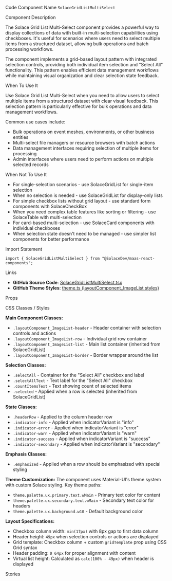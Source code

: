 
<Meta of={SolaceGridListMultiSelectStories} />

<Title>Solace Grid List Multi-Select</Title>

<Description of={SolaceGridListMultiSelectStories} />

<Subtitle>Code Component Name</Subtitle>
`SolaceGridListMultiSelect`

<Subtitle>Component Description</Subtitle>

The Solace Grid List Multi-Select component provides a powerful way to display collections of data with built-in multi-selection capabilities using checkboxes. It's useful for scenarios where users need to select multiple items from a structured dataset, allowing bulk operations and batch processing workflows.

The component implements a grid-based layout pattern with integrated selection controls, providing both individual item selection and "Select All" functionality. This pattern enables efficient data management workflows while maintaining visual organization and clear selection state feedback.

<Subtitle>When To Use It</Subtitle>

Use Solace Grid List Multi-Select when you need to allow users to select multiple items from a structured dataset with clear visual feedback. This selection pattern is particularly effective for bulk operations and data management workflows.

Common use cases include:

- Bulk operations on event meshes, environments, or other business entities
- Multi-select file managers or resource browsers with batch actions
- Data management interfaces requiring selection of multiple items for processing
- Admin interfaces where users need to perform actions on multiple selected records

<Subtitle>When Not To Use It</Subtitle>

- For single-selection scenarios - use SolaceGridList for single-item selection
- When no selection is needed - use SolaceGridList for display-only lists
- For simple checkbox lists without grid layout - use standard form components with SolaceCheckBox
- When you need complex table features like sorting or filtering - use SolaceTable with multi-selection
- For card-based multi-selection - use SolaceCard components with individual checkboxes
- When selection state doesn't need to be managed - use simpler list components for better performance

<Subtitle>Import Statement</Subtitle>

```tsx
import { SolaceGridListMultiSelect } from "@SolaceDev/maas-react-components";
```

<Subtitle>Links</Subtitle>

- **GitHub Source Code**: [SolaceGridListMultiSelect.tsx](https://github.com/SolaceDev/maas-react-components/blob/main/src/components/layout/SolaceGridListMultiSelect.tsx)
- **GitHub Theme Styles**: <a href="https://github.com/SolaceDev/maas-react-components/blob/main/src/resources/theme.ts#:~:text=layoutComponent_ImageList" target="_blank">theme.ts (layoutComponent_ImageList styles)</a>

<Subtitle>Props</Subtitle>

<ArgTypes of={SolaceGridListMultiSelectStories} />

<Subtitle>CSS Classes / Styles</Subtitle>

**Main Component Classes:**

- `.layoutComponent_ImageList-header` - Header container with selection controls and actions
- `.layoutComponent_ImageList-row` - Individual grid row container
- `.layoutComponent_ImageList-list` - Main list container (inherited from SolaceGridList)
- `.layoutComponent_ImageList-border` - Border wrapper around the list

**Selection Classes:**

- `.selectAll` - Container for the "Select All" checkbox and label
- `.selectAllText` - Text label for the "Select All" checkbox
- `.countItemsText` - Text showing count of selected items
- `.selected` - Applied when a row is selected (inherited from SolaceGridList)

**State Classes:**

- `.headerRow` - Applied to the column header row
- `.indicator-info` - Applied when indicatorVariant is "info"
- `.indicator-error` - Applied when indicatorVariant is "error"
- `.indicator-warn` - Applied when indicatorVariant is "warn"
- `.indicator-success` - Applied when indicatorVariant is "success"
- `.indicator-secondary` - Applied when indicatorVariant is "secondary"

**Emphasis Classes:**

- `.emphasized` - Applied when a row should be emphasized with special styling

**Theme Customization:**
The component uses Material-UI's theme system with custom Solace styling. Key theme paths:

- `theme.palette.ux.primary.text.wMain` - Primary text color for content
- `theme.palette.ux.secondary.text.wMain` - Secondary text color for headers
- `theme.palette.ux.background.w10` - Default background color

**Layout Specifications:**

- Checkbox column width: `min(17px)` with 8px gap to first data column
- Header height: `49px` when selection controls or actions are displayed
- Grid template: Checkbox column + custom `gridTemplate` prop using CSS Grid syntax
- Header padding: `0 64px` for proper alignment with content
- Virtual list height: Calculated as `calc(100% - 49px)` when header is displayed

<Subtitle>Stories</Subtitle>

<CustomStories />
